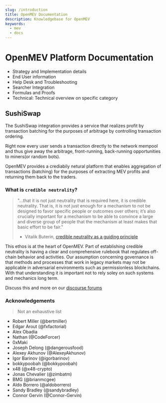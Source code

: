 ```yaml
---
slug: /introduction
title: OpenMEV Documentation
description: Knowledgebase for OpenMEV
keywords:
  - mev
  - docs
---
```


# OpenMEV Platform Documentation

- Strategy and Implementation details
- End User information
- Help Desk and Troubleshooting
- Searcher Integration
- Formulas and Proofs
- Technical: Technical overview on specific category

## SushiSwap

The SushiSwap integration provides a service that realizes profit by transaction
batching for the purposes of arbitrage by controlling transaction ordering.

Right now every user sends a transaction directly to the network mempool and
thus give away the arbitrage, front-running, back-running opportunities to
miners(or random bots).

OpenMEV provides a crediabily netural platform that enables aggregation of
transactions (batching) for the purposes of extracting MEV profits and returning
them back to the traders.

### What is `credible neutrality`?

> "...that it is not just neutrality that is required here, it is credible
> neutrality. That is, it is not just enough for a mechanism to not be designed
> to favor specific people or outcomes over others; it’s also crucially
> important for a mechanism to be able to convince a large and diverse group of
> people that the mechanism at least makes that basic effort to be fair."
>
> - Vitalik Buterin,
>   [credible neutrality as a guiding principle](https://nakamoto.com/credible-neutrality/)

This ethos is at the heart of OpenMEV. Part of establishing credible neutrality
is having a clear and comprehensive rulebook that regulates off-chain behavior
and activities. Our assumption concerning governance is that methods and
processes that work in legacy markets may not be applicable in adversarial
environments such as permissionless blockchains. With that understanding it is
important not to rely soley on such systems and mechanics long term.

Discuss this and more on our
[discourse forums](https://forums.manifoldfinance.com)

### Acknowledgements

> Not an exhaustive list

- Robert Miller (@bertmiller)
- Edgar Arout (@fxfactorial)
- Alex Obadia
- Nathan (@CodeForcer)
- 0xMaki
- Joseph Delong (@dangerousfood)
- Alexey Akhunov (@AlexeyAkhunov)
- Igor Barinov (@igorbarinov)
- bokkypoobah (@bokkypoobah)
- x48 (@x48-crypto)
- Jonas Chevalier (@zimbatm)
- BMG (@brianmcgee)
- Aldo Borrero (@aldoborrero)
- Sandy Bradley (@sandybradley)
- Connor Gervin (@Connor-Gervin)
